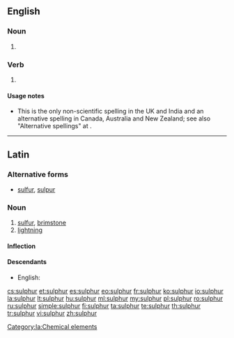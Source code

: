 ==English==

===Noun===
{{en-noun|s|-}}

# {{alternative spelling of|sulfur}}

===Verb===
{{en-verb}}

# {{alternative spelling of|sulfur}}

====Usage notes====
* This is the only non-scientific spelling in the UK and India and an alternative spelling in Canada, Australia and New Zealand; see also "Alternative spellings" at {{term|sulfur}}.

----
==Latin==
{{wikipedia|lang=la}}

===Alternative forms===
* [[sulfur]], [[sulpur]]

===Noun===
{{la-noun|sulphur|sulphuris|sulphuris|n|third}}

# [[#English|sulfur]], [[brimstone]]
# [[lightning]]

====Inflection====
{{la-decl-3rd|sulphur|sulphur|sulphur}}

====Descendants====
* English: {{l|en|sulphur}}

[[Category:la:Chemical elements]]

[[cs:sulphur]]
[[et:sulphur]]
[[es:sulphur]]
[[eo:sulphur]]
[[fr:sulphur]]
[[ko:sulphur]]
[[io:sulphur]]
[[la:sulphur]]
[[lt:sulphur]]
[[hu:sulphur]]
[[ml:sulphur]]
[[my:sulphur]]
[[pl:sulphur]]
[[ro:sulphur]]
[[ru:sulphur]]
[[simple:sulphur]]
[[fi:sulphur]]
[[ta:sulphur]]
[[te:sulphur]]
[[th:sulphur]]
[[tr:sulphur]]
[[vi:sulphur]]
[[zh:sulphur]]
